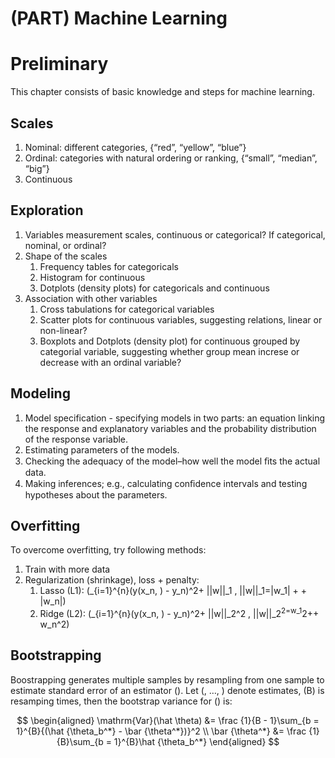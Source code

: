 # (PART) Machine Learning {-}

# Preliminary

This chapter consists of basic knowledge and steps for machine learning.

## Scales

1. Nominal: different categories, {"red", "yellow", "blue"}
2. Ordinal: categories with natural ordering or ranking, {"small", "median", "big"}
3. Continuous

## Exploration

1. Variables measurement scales, continuous or categorical? If categorical, nominal, or ordinal?
2. Shape of the scales
      1. Frequency tables for categoricals
      2. Histogram for continuous
      3. Dotplots (density plots) for categoricals and continuous
3. Association with other variables
      1. Cross tabulations for categorical variables
      2. Scatter plots for continuous variables, suggesting relations, linear or non-linear?
      3. Boxplots and Dotplots (density plot) for continuous grouped by categorial variable, suggesting whether group mean increse or decrease with an ordinal variable?

## Modeling

1. Model specification - specifying models in two parts: an equation linking the response and explanatory variables and the probability distribution of the response variable.
2. Estimating parameters of the models.
3. Checking the adequacy of the model--how well the model ﬁts the actual data.
4. Making inferences; e.g., calculating conﬁdence intervals and testing hypotheses about the parameters.

## Overfitting

To overcome overfitting, try following methods:

1. Train with more data
2. Regularization (shrinkage), loss + penalty:
    1. Lasso (L1): \(\frac {1}{2}\sum\limits_{i=1}^{n}(y(x_n, \mathbf{w}) - y_n)^2+ \lambda ||w||_1 \quad \lambda \ge 0, ||w||_1=|w_1| + \cdots + |w_n|\)
    2. Ridge (L2): \(\frac {1}{2}\sum\limits_{i=1}^{n}(y(x_n, \mathbf{w}) - y_n)^2+ \frac {\lambda}{2} ||w||_2^2 \quad \lambda \ge 0, ||w||_2^2=w_1^2+\cdots + w_n^2\)

## Bootstrapping

Boostrapping generates multiple samples by resampling from one sample to estimate standard error of an estimator \(\hat \theta\). Let \(\hat {\theta_1^*}, ..., \hat {\theta_B^*}\) denote estimates, \(B\) is resamping times, then the bootstrap variance for \(\hat{\theta}\) is:

$$
\begin{aligned}
\mathrm{Var}(\hat \theta) &= \frac {1}{B - 1}\sum_{b = 1}^{B}{(\hat {\theta_b^*} - \bar {\theta^*})}^2 \\
\bar {\theta^*} &= \frac {1}{B}\sum_{b = 1}^{B}\hat {\theta_b^*}
\end{aligned}
$$
